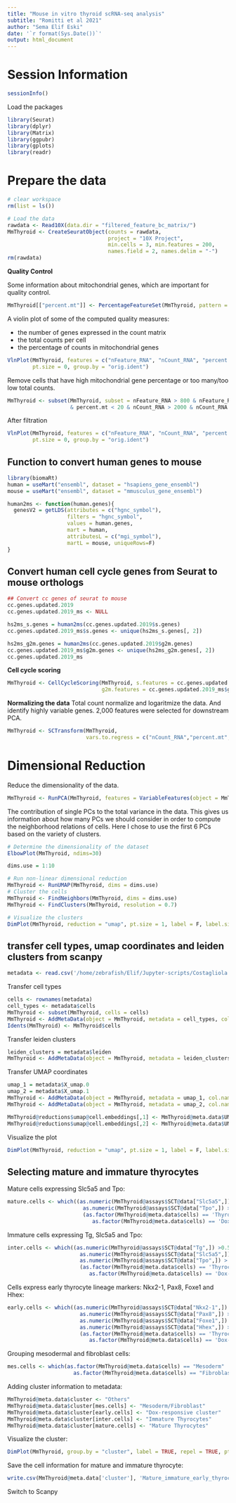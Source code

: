 ```yaml
---
title: "Mouse in vitro thyroid scRNA-seq analysis"
subtitle: "Romitti et al 2021"
author: "Sema Elif Eski"
date: '`r format(Sys.Date())`'
output: html_document
---
```


# Session Information
```r
sessionInfo()
```

Load the packages

```r
library(Seurat)
library(dplyr)
library(Matrix)
library(ggpubr)
library(gplots)
library(readr)
```

# Prepare the data

```r
# clear workspace
rm(list = ls())

# Load the data
rawdata <- Read10X(data.dir = "filtered_feature_bc_matrix/")
MmThyroid <- CreateSeuratObject(counts = rawdata,
                                project = "10X Project",
                                min.cells = 3, min.features = 200, 
                                names.field = 2, names.delim = "-")
rm(rawdata)
```
**Quality Control**

Some information about mitochondrial genes, which are important for quality control.
```r
MmThyroid[["percent.mt"]] <- PercentageFeatureSet(MmThyroid, pattern = "^mt-")
```

A violin plot of some of the computed quality measures:

  - the number of genes expressed in the count matrix
  - the total counts per cell
  - the percentage of counts in mitochondrial genes

```r
VlnPlot(MmThyroid, features = c("nFeature_RNA", "nCount_RNA", "percent.mt"), ncol = 3,
        pt.size = 0, group.by = "orig.ident")
```

Remove cells that have high mitochondrial gene percentage or too many/too low total counts.

```r
MmThyroid <- subset(MmThyroid, subset = nFeature_RNA > 800 & nFeature_RNA < 5000
                    & percent.mt < 20 & nCount_RNA > 2000 & nCount_RNA < 20000)
```

After filtration

```r
VlnPlot(MmThyroid, features = c("nFeature_RNA", "nCount_RNA", "percent.mt"), ncol = 3,
        pt.size = 0, group.by = "orig.ident")
```
## Function to convert human genes to mouse

```r
library(biomaRt)
human = useMart("ensembl", dataset = "hsapiens_gene_ensembl")
mouse = useMart("ensembl", dataset = "mmusculus_gene_ensembl")

human2ms <- function(human.genes){
  genesV2 = getLDS(attributes = c("hgnc_symbol"), 
                   filters = "hgnc_symbol", 
                   values = human.genes, 
                   mart = human, 
                   attributesL = c("mgi_symbol"), 
                   martL = mouse, uniqueRows=F)
}
```

## Convert human cell cycle genes from Seurat to mouse orthologs
```r
## Convert cc genes of seurat to mouse
cc.genes.updated.2019
cc.genes.updated.2019_ms <- NULL

hs2ms_s.genes = human2ms(cc.genes.updated.2019$s.genes)
cc.genes.updated.2019_ms$s.genes <- unique(hs2ms_s.genes[, 2])

hs2ms_g2m.genes = human2ms(cc.genes.updated.2019$g2m.genes)
cc.genes.updated.2019_ms$g2m.genes <- unique(hs2ms_g2m.genes[, 2])
cc.genes.updated.2019_ms
```
**Cell cycle scoring**
```r
MmThyroid <- CellCycleScoring(MmThyroid, s.features = cc.genes.updated.2019_ms$s.genes,
                              g2m.features = cc.genes.updated.2019_ms$g2m.genes)
```

**Normalizing the data**
Total count normalize and logaritmize the data. And identify highly variable genes. 2,000 features were selected for downstream PCA.
```r
MmThyroid <- SCTransform(MmThyroid,
                         vars.to.regress = c("nCount_RNA","percent.mt","S.Score", "G2M.Score"), variable.features.n = 2000)
```


# Dimensional Reduction
Reduce the dimensionality of the data. 

```r
MmThyroid <- RunPCA(MmThyroid, features = VariableFeatures(object = MmThyroid))
```

The contribution of single PCs to the total variance in the data. This gives us information about how many PCs we should consider in order to compute the neighborhood relations of cells. Here I chose to use the first 6 PCs based on the variety of clusters.

```r
# Determine the dimensionality of the dataset
ElbowPlot(MmThyroid, ndims=30)

dims.use = 1:10
```
```r
# Run non-linear dimensional reduction
MmThyroid <- RunUMAP(MmThyroid, dims = dims.use)
# Cluster the cells
MmThyroid <- FindNeighbors(MmThyroid, dims = dims.use)
MmThyroid <- FindClusters(MmThyroid, resolution = 0.7)
```

```r
# Visualize the clusters
DimPlot(MmThyroid, reduction = "umap", pt.size = 1, label = F, label.size = 6)
```

## transfer cell types, umap coordinates and leiden clusters from scanpy ##

```r
metadata <- read.csv('/home/zebrafish/Elif/Jupyter-scripts/Costagliola lab/metadata.csv', row.names = 1)
```

Transfer cell types
```r
cells <- rownames(metadata)
cell_types <- metadata$cells
MmThyroid <- subset(MmThyroid, cells = cells)
MmThyroid <- AddMetaData(object = MmThyroid, metadata = cell_types, col.name = 'cells')
Idents(MmThyroid) <- MmThyroid$cells
```

Transfer leiden clusters
```r
leiden_clusters = metadata$leiden
MmThyroid <- AddMetaData(object = MmThyroid, metadata = leiden_clusters, col.name = 'leiden')
```

Transfer UMAP coordinates
```r
umap_1 = metadata$X_umap.0
umap_2 = metadata$X_umap.1
MmThyroid <- AddMetaData(object = MmThyroid, metadata = umap_1, col.name = 'UMAP_1')
MmThyroid <- AddMetaData(object = MmThyroid, metadata = umap_2, col.name = 'UMAP_2')

MmThyroid@reductions$umap@cell.embeddings[,1] <- MmThyroid@meta.data$UMAP_1
MmThyroid@reductions$umap@cell.embeddings[,2] <- MmThyroid@meta.data$UMAP_2
```

Visualize the plot
```r
DimPlot(MmThyroid, reduction = "umap", pt.size = 1, label = F, label.size = 6, group.by = c("cells"))
```

## Selecting mature and immature thyrocytes

Mature cells expressing Slc5a5 and Tpo:
```r
mature.cells <- which((as.numeric(MmThyroid@assays$SCT@data["Slc5a5",]) > 0.5 |
                        as.numeric(MmThyroid@assays$SCT@data["Tpo",]) > 0.5) &
                        (as.factor(MmThyroid@meta.data$cells) == 'Thyrocytes' |
                           as.factor(MmThyroid@meta.data$cells) == 'Dox-responsive cluster'))
```

Immature cells expressing Tg, Slc5a5 and Tpo:
```r
inter.cells <- which((as.numeric(MmThyroid@assays$SCT@data["Tg",]) >0.5 |
                       as.numeric(MmThyroid@assays$SCT@data["Slc5a5",]) > 0.5 |
                       as.numeric(MmThyroid@assays$SCT@data["Tpo",]) > 0.5) &
                       (as.factor(MmThyroid@meta.data$cells) == 'Thyrocytes' |
                          as.factor(MmThyroid@meta.data$cells) == 'Dox-responsive cluster'))
```

Cells express early thyrocyte lineage markers: Nkx2-1, Pax8, Foxe1 and Hhex:
```r
early.cells <- which((as.numeric(MmThyroid@assays$SCT@data["Nkx2-1",]) > 0.5 |
                       as.numeric(MmThyroid@assays$SCT@data["Pax8",]) > 0.5 |
                       as.numeric(MmThyroid@assays$SCT@data["Foxe1",]) > 0.5 |
                       as.numeric(MmThyroid@assays$SCT@data["Hhex",]) > 0.5 ) &
                       (as.factor(MmThyroid@meta.data$cells) == 'Thyrocytes' |
                          as.factor(MmThyroid@meta.data$cells) == 'Dox-responsive cluster'))
```

Grouping mesodermal and fibroblast cells:
```r
mes.cells <- which(as.factor(MmThyroid@meta.data$cells) == "Mesoderm" |
                     as.factor(MmThyroid@meta.data$cells) == "Fibroblasts")
```

Adding cluster information to metadata:
```r
MmThyroid@meta.data$cluster <- "Others"
MmThyroid@meta.data$cluster[mes.cells] <- "Mesoderm/Fibroblast"
MmThyroid@meta.data$cluster[early.cells] <- "Dox-responsive cluster"
MmThyroid@meta.data$cluster[inter.cells] <- "Immature Thyrocytes"
MmThyroid@meta.data$cluster[mature.cells] <- "Mature Thyrocytes"
```

Visualize the cluster:
```r
DimPlot(MmThyroid, group.by = "cluster", label = TRUE, repel = TRUE, pt.size = 1)+ NoLegend()
```

Save the cell information for mature and immature thyrocyte:
```r
write.csv(MmThyroid@meta.data['cluster'], 'Mature_immature_early_thyrocytes.csv')
```

Switch to Scanpy